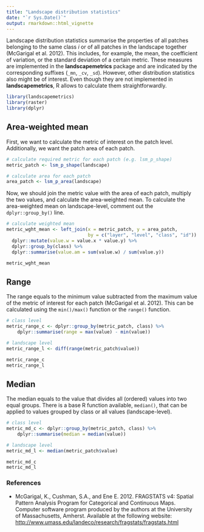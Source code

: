```yaml
---
title: "Landscape distribution statistics"
date: "`r Sys.Date()`"
output: rmarkdown::html_vignette
---
```


Landscape distribution statistics summarise the properties of all patches belonging to the same class *i* or of all patches in the landscape together (McGarigal et al. 2012). 
This includes, for example, the mean, the coefficient of variation, or the standard deviation of a certain metric. 
These measures are implemented in the  **landscapemetrics** package and are indicated by the corresponding suffixes (`_mn`, `_cv`, `_sd`).
However, other distribution statistics also might be of interest. 
Even though they are not implemented in **landscapemetrics**, R allows to calculate them straightforwardly. 

```r
library(landscapemetrics)
library(raster)
library(dplyr)
```

## Area-weighted mean

First, we want to calculate the metric of interest on the patch level. 
Additionally, we want the patch area of each patch.

```r
# calculate required metric for each patch (e.g. lsm_p_shape)
metric_patch <- lsm_p_shape(landscape)

# calculate area for each patch
area_patch <- lsm_p_area(landscape)
```

Now, we should join the metric value with the area of each patch, multiply the two values, and calculate the area-weighted mean. 
To calculate the area-weighted mean on landscape-level, comment out the `dplyr::group_by()` line.

```r
# calculate weighted mean
metric_wght_mean <- left_join(x = metric_patch, y = area_patch, 
                              by = c("layer", "level", "class", "id")) %>%
  dplyr::mutate(value.w = value.x * value.y) %>%
  dplyr::group_by(class) %>%
  dplyr::summarise(value.am = sum(value.w) / sum(value.y)) 

metric_wght_mean
```

## Range

The range equals to the minimum value subtracted from the maximum value of the metric of interest for each patch (McGarigal et al. 2012). 
This can be calculated using the `min()/max()` function or the `range()` function.

```r
# class level
metric_range_c <- dplyr::group_by(metric_patch, class) %>% 
    dplyr::summarise(range = max(value) - min(value))

# landscape level
metric_range_l <- diff(range(metric_patch$value))

metric_range_c
metric_range_l
```

## Median

The median equals to the value that divides all (ordered) values into two equal groups.
There is a base R function available, `median()`, that can be applied to values grouped by class or all values (landscape-level). 

```r
# class level
metric_md_c <- dplyr::group_by(metric_patch, class) %>% 
    dplyr::summarise(median = median(value))

# landscape level
metric_md_l <- median(metric_patch$value)

metric_md_c
metric_md_l
```

### References 

- McGarigal, K., Cushman, S.A., and Ene E. 2012. FRAGSTATS v4: Spatial Pattern Analysis Program for Categorical and Continuous Maps. Computer software program produced by the authors at the University of Massachusetts, Amherst. Available at the following website: <http://www.umass.edu/landeco/research/fragstats/fragstats.html>
